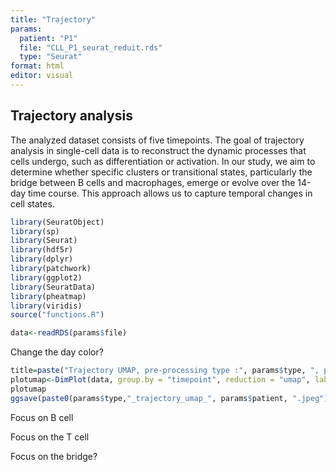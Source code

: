 ```yaml
---
title: "Trajectory"
params: 
  patient: "P1"
  file: "CLL_P1_seurat_reduit.rds"
  type: "Seurat"
format: html
editor: visual
---
```


## Trajectory analysis 

The analyzed dataset consists of five timepoints. The goal of trajectory analysis in single-cell data is to reconstruct the dynamic processes that cells undergo, such as differentiation or activation. In our study, we aim to determine whether specific clusters or transitional states, particularly the bridge between B cells and macrophages, emerge or evolve over the 14-day time course. This approach allows us to capture temporal changes in cell states.

```r
library(SeuratObject)
library(sp)
library(Seurat)
library(hdf5r)
library(dplyr)
library(patchwork)
library(ggplot2)
library(SeuratData)
library(pheatmap)
library(viridis)
source("functions.R")
```

```r
data<-readRDS(params$file)
```

Change the day color?

```r
title=paste("Trajectory UMAP, pre-processing type :", params$type, ", patient", params$patient)
plotumap<-DimPlot(data, group.by = "timepoint", reduction = "umap", label = TRUE, repel = TRUE, label.size = 2.5) + ggtitle(str_wrap(title, width = 50)) + theme(plot.title = element_text(size = 10, hjust = 0.5))
plotumap
ggsave(paste0(params$type,"_trajectory_umap_", params$patient, ".jpeg"), plotumap)
```

Focus on B cell

Focus on the T cell

Focus on the bridge?
